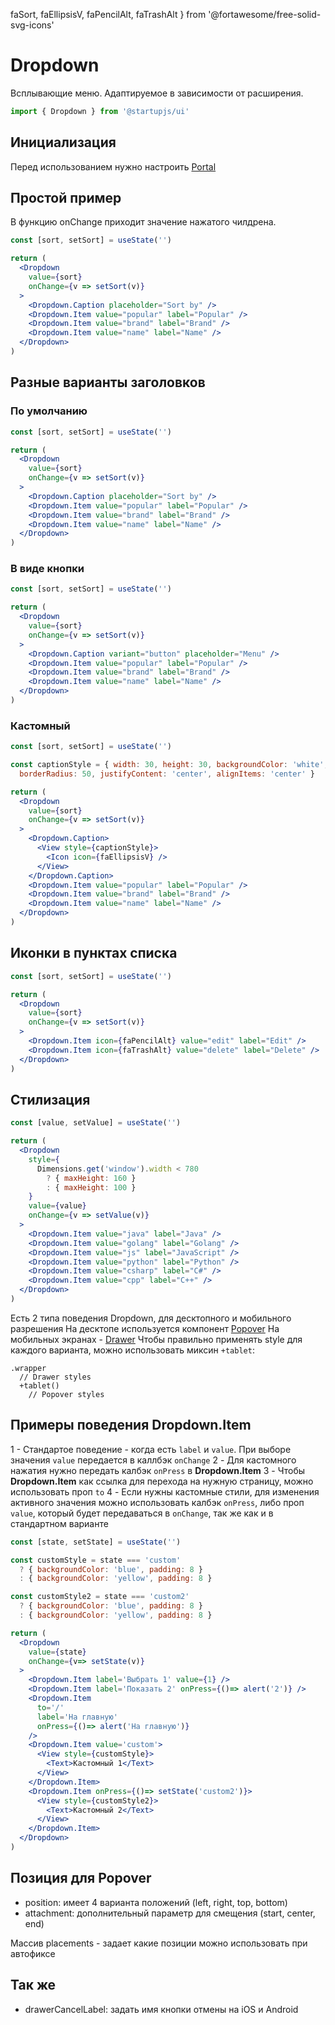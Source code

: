   faSort,
  faEllipsisV,
  faPencilAlt,
  faTrashAlt
} from '@fortawesome/free-solid-svg-icons'

# Dropdown
Всплывающие меню. Адаптируемое в зависимости от расширения.
```jsx
import { Dropdown } from '@startupjs/ui'
```

## Инициализация

Перед использованием нужно настроить [Portal](/docs/components/Portal)

## Простой пример
В функцию onChange приходит значение нажатого чилдрена.
```jsx example
const [sort, setSort] = useState('')

return (
  <Dropdown
    value={sort}
    onChange={v => setSort(v)}
  >
    <Dropdown.Caption placeholder="Sort by" />
    <Dropdown.Item value="popular" label="Popular" />
    <Dropdown.Item value="brand" label="Brand" />
    <Dropdown.Item value="name" label="Name" />
  </Dropdown>
)
```

## Разные варианты заголовков
### По умолчанию
```jsx example
const [sort, setSort] = useState('')

return (
  <Dropdown
    value={sort}
    onChange={v => setSort(v)}
  >
    <Dropdown.Caption placeholder="Sort by" />
    <Dropdown.Item value="popular" label="Popular" />
    <Dropdown.Item value="brand" label="Brand" />
    <Dropdown.Item value="name" label="Name" />
  </Dropdown>
)
```

### В виде кнопки
```jsx example
const [sort, setSort] = useState('')

return (
  <Dropdown
    value={sort}
    onChange={v => setSort(v)}
  >
    <Dropdown.Caption variant="button" placeholder="Menu" />
    <Dropdown.Item value="popular" label="Popular" />
    <Dropdown.Item value="brand" label="Brand" />
    <Dropdown.Item value="name" label="Name" />
  </Dropdown>
)
```

### Кастомный
```jsx example
const [sort, setSort] = useState('')

const captionStyle = { width: 30, height: 30, backgroundColor: 'white',
  borderRadius: 50, justifyContent: 'center', alignItems: 'center' }

return (
  <Dropdown
    value={sort}
    onChange={v => setSort(v)}
  >
    <Dropdown.Caption>
      <View style={captionStyle}>
        <Icon icon={faEllipsisV} />
      </View>
    </Dropdown.Caption>
    <Dropdown.Item value="popular" label="Popular" />
    <Dropdown.Item value="brand" label="Brand" />
    <Dropdown.Item value="name" label="Name" />
  </Dropdown>
)
```

## Иконки в пунктах списка
```jsx example
const [sort, setSort] = useState('')

return (
  <Dropdown
    value={sort}
    onChange={v => setSort(v)}
  >
    <Dropdown.Item icon={faPencilAlt} value="edit" label="Edit" />
    <Dropdown.Item icon={faTrashAlt} value="delete" label="Delete" />
  </Dropdown>
)
```

## Стилизация
```jsx example
const [value, setValue] = useState('')

return (
  <Dropdown
    style={
      Dimensions.get('window').width < 780
        ? { maxHeight: 160 }
        : { maxHeight: 100 }
    }
    value={value}
    onChange={v => setValue(v)}
  >
    <Dropdown.Item value="java" label="Java" />
    <Dropdown.Item value="golang" label="Golang" />
    <Dropdown.Item value="js" label="JavaScript" />
    <Dropdown.Item value="python" label="Python" />
    <Dropdown.Item value="csharp" label="C#" />
    <Dropdown.Item value="cpp" label="C++" />
  </Dropdown>
)
```

Есть 2 типа поведения Dropdown, для десктопного и мобильного разрешения
На десктопе используется компонент [Popover](/docs/popups/Popover)
На мобильных экранах - [Drawer](/docs/popups/Drawer)
Чтобы правильно применять style для каждого варианта, можно использовать миксин `+tablet`:
```styl
.wrapper
  // Drawer styles
  +tablet()
    // Popover styles
```

## Примеры поведения Dropdown.Item
1 - Стандартое поведение - когда есть `label` и `value`. При выборе значения `value` передается в каллбэк `onChange`
2 - Для кастомного нажатия нужно передать калбэк `onPress` в **Dropdown.Item**
3 - Чтобы **Dropdown.Item** как ссылка для перехода на нужную страницу, можно использовать проп `to`
4 - Если нужны кастомные стили, для изменения активного значения можно использовать калбэк `onPress`, либо проп `value`, который будет передаваться в `onChange`, так же как и в стандартном варианте

```jsx example
const [state, setState] = useState('')

const customStyle = state === 'custom'
  ? { backgroundColor: 'blue', padding: 8 }
  : { backgroundColor: 'yellow', padding: 8 }

const customStyle2 = state === 'custom2'
  ? { backgroundColor: 'blue', padding: 8 }
  : { backgroundColor: 'yellow', padding: 8 }

return (
  <Dropdown
    value={state}
    onChange={v=> setState(v)}
  >
    <Dropdown.Item label='Выбрать 1' value={1} />
    <Dropdown.Item label='Показать 2' onPress={()=> alert('2')} />
    <Dropdown.Item
      to='/'
      label='На главную'
      onPress={()=> alert('На главную')}
    />
    <Dropdown.Item value='custom'>
      <View style={customStyle}>
        <Text>Кастомный 1</Text>
      </View>
    </Dropdown.Item>
    <Dropdown.Item onPress={()=> setState('custom2')}>
      <View style={customStyle2}>
        <Text>Кастомный 2</Text>
      </View>
    </Dropdown.Item>
  </Dropdown>
)
```

## Позиция для Popover
- position: имеет 4 варианта положений (left, right, top, bottom)
- attachment: дополнительный параметр для смещения (start, center, end)

Массив placements - задает какие позиции можно использовать при автофиксе

## Так же
- drawerCancelLabel: задать имя кнопки отмены на iOS и Android
<Br lines={10} />

